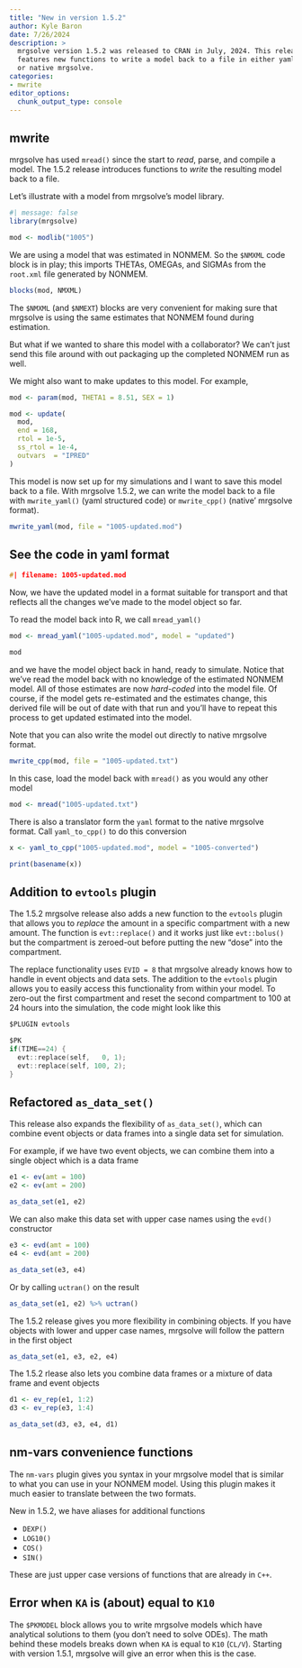 ```yaml
---
title: "New in version 1.5.2"
author: Kyle Baron
date: 7/26/2024
description: > 
  mrgsolve version 1.5.2 was released to CRAN in July, 2024. This release 
  features new functions to write a model back to a file in either yaml format
  or native mrgsolve. 
categories:
- mwrite
editor_options: 
  chunk_output_type: console
---
```


## mwrite

mrgsolve has used `mread()` since the start to _read_, parse, and compile a
model. The 1.5.2 release introduces functions to _write_ the resulting model 
back to a file. 


Let's illustrate with a model from mrgsolve's model library. 

```r
#| message: false
library(mrgsolve)

mod <- modlib("1005")
```
We are using a model that was estimated in NONMEM. So the `$NMXML` code block 
is in play; this imports THETAs, OMEGAs, and SIGMAs from the `root.xml` file 
generated by NONMEM. 

```r
blocks(mod, NMXML)
```


The `$NMXML` (and `$NMEXT`) blocks are very convenient for making sure that
mrgsolve is using the same estimates that NONMEM found during estimation.

But what if we wanted to share this model with a collaborator? We can't just 
send this file around with out packaging up the completed NONMEM run as well. 

We might also want to make updates to this model. For example, 

```r
mod <- param(mod, THETA1 = 8.51, SEX = 1)

mod <- update(
  mod, 
  end = 168, 
  rtol = 1e-5,
  ss_rtol = 1e-4, 
  outvars  = "IPRED"
)
```

This model is now set up for my simulations and I want to save this model 
back to a file. With mrgsolve 1.5.2, we can write the model back to a file 
with `mwrite_yaml()` (yaml structured code) or `mwrite_cpp()` (native'
mrgsolve format). 

```r
mwrite_yaml(mod, file = "1005-updated.mod")
```


::: {.callout-note collapse="true" appearance="simple"}
# See the code in yaml format

```c
#| filename: 1005-updated.mod

```
:::

Now, we have the updated model in a format suitable for transport and that 
reflects all the changes we've made to the model object so far. 


To read the model back into R, we call `mread_yaml()`

```r
mod <- mread_yaml("1005-updated.mod", model = "updated")

mod
```

and we have the model object back in hand, ready to simulate. Notice that 
we've read the model back with no knowledge of the estimated NONMEM model. All 
of those estimates are now _hard-coded_ into the model file. Of course, if 
the model gets re-estimated and the estimates change, this derived file will 
be out of date with that run and you'll have to repeat this process to get
updated estimated into the model. 


Note that you can also write the model out directly to native mrgsolve format. 

```r
mwrite_cpp(mod, file = "1005-updated.txt")
```

In this case, load the model back with `mread()` as you would any other model

```r
mod <- mread("1005-updated.txt")
```

There is also a translator form the `yaml` format to the native mrgsolve 
format. Call `yaml_to_cpp()` to do this conversion

```r
x <- yaml_to_cpp("1005-updated.mod", model = "1005-converted")

print(basename(x))
```


## Addition to `evtools` plugin

The 1.5.2 mrgsolve release also adds a new function to the `evtools` plugin 
that allows you to _replace_ the amount in a specific compartment with a new 
amount. The function is `evt::replace()` and it works just like `evt::bolus()`
but the compartment is zeroed-out before putting the new "dose" into the 
compartment. 


The replace functionality uses `EVID = 8` that mrgsolve already knows how to 
handle in event objects and data sets. The addition to the `evtools` plugin
allows you to easily access this functionality from within your model. To 
zero-out the first compartment and reset the second compartment to 100 at 
24 hours into the simulation, the code might look like this

```c
$PLUGIN evtools

$PK
if(TIME==24) {
  evt::replace(self,   0, 1);
  evt::replace(self, 100, 2);
}
```

## Refactored `as_data_set()`

This release also expands the flexibility of `as_data_set()`, which can combine
event objects or data frames into a single data set for simulation. 

For example, if we have two event objects, we can combine them into a single 
object which is a data frame

```r
e1 <- ev(amt = 100) 
e2 <- ev(amt = 200)

as_data_set(e1, e2)
```

We can also make this data set with upper case names using the `evd()` 
constructor

```r
e3 <- evd(amt = 100) 
e4 <- evd(amt = 200)

as_data_set(e3, e4)
```

Or by calling `uctran()` on the result

```r
as_data_set(e1, e2) %>% uctran()
```

The 1.5.2 release gives you more flexibility in combining objects. If you have 
objects with lower and upper case names, mrgsolve will follow the pattern 
in the first object

```r
as_data_set(e1, e3, e2, e4)
```

The 1.5.2 rlease also lets you combine data frames or a mixture of data frame
and event objects

```r
d1 <- ev_rep(e1, 1:2)
d3 <- ev_rep(e3, 1:4)

as_data_set(d3, e3, e4, d1)
```

## nm-vars convenience functions

The `nm-vars` plugin gives you syntax in your mrgsolve model that is similar
to what you can use in your NONMEM model. Using this plugin makes it much 
easier to translate between the two formats. 

New in 1.5.2, we have aliases for additional functions

- `DEXP()`
- `LOG10()`
- `COS()`
- `SIN()`

These are just upper case versions of functions that are already in `C++`. 

## Error when `KA` is (about) equal to `K10`

The `$PKMODEL` block allows you to write mrgsolve models which have analytical 
solutions to them (you don't need to solve ODEs). The math behind these models
breaks down when `KA` is equal to `K10` (`CL/V`). Starting with version 1.5.1, 
mrgsolve will give an error when this is the case. 





